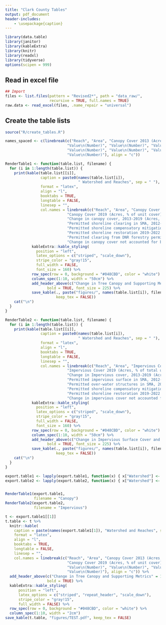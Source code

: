 ---
title: "Clark County Tables"
output: pdf_document
header-includes:
    - \usepackage{caption}
---

\captionsetup[table]{labelformat=empty}

```{r import_packages, include=FALSE}
library(data.table)
library(janitor)
library(kableExtra)
library(knitr)
library(readxl)
library(tidyverse)
options(scipen = 999)
```

## Read in excel file

```{r read_data}
## Import
files <- list.files(pattern = "Revised2*", path = "data_raw/", 
                    recursive = TRUE, full.names = TRUE)
raw.data <- read_excel(files, .name_repair = "universal")
```

## Create the table lists

```{r create_tables}
source("R/create_tables.R")

```

```{r}
names_spaced <- c(linebreak(c("Reach", "Area", "Canopy Cover 2013 (Acres, % of unit cover)",
                            "Value\n(Number)", "Value\n(Number)", "Value\n(Number)",
                            "Value\n(Number)", "Value\n(Number)", "Value\n(Number)",
                            "Value\n(Number)"), align = "c"))
```



```{r render_table1}

RenderTable1 <- function(table.list, filename) {
  for (i in 1:length(table.list)) {
    print(kable(table.list[[i]],
                caption = paste0(names(table.list[i]),
                                 " Watershed and Reaches", sep = " "),
                format = "latex",
                align = "l",
                booktabs = TRUE,
                longtable = FALSE,
                linesep = "",
                col.names = linebreak(c("Reach", "Area", "Canopy Cover 2013 (Acres, % of unit cover)",
                            "Canopy Cover 2019 (Acres, % of unit cover)", 
                            "Change in canopy cover, 2013-2019 (Acres, % of unit cover) ",
                            "Permitted shoreline clearing in SMA, 2012-2022 (Acres)",
                            "Permitted shoreline compensatory mitigation 2012-2022 (Acres, % of change)",
                            "Permitted shoreline restoration 2019-2022 (Acres, % of change)", 
                            "Permitted clearing from DNR forestry permits, 2013-2021 (Acres)",
                            "Change in canopy cover not accounted for by issued SMA permits and/or DNR clearing (Acres, % of change)"), align = "c")) %>%
            kableExtra::kable_styling(
              position = "left",
              latex_options = c("striped", "scale_down"),
              stripe_color = "gray!15",
              full_width = FALSE,
              font_size = 160) %>%
            row_spec(row = 0, background = "#048CBD", color = "white") %>%
            column_spec(1:10, width = "50cm") %>%
            add_header_above(c("Change in Tree Canopy and Supporting Metrics" = 10),
                   bold = TRUE, font_size = 225) %>%
            save_kable(., paste("figures/", names(table.list[i]), filename, ".pdf", sep = ""), 
                       keep_tex = FALSE)) 
    cat("\n")
  }
}

```


```{r render_tables_function}

RenderTable2 <- function(table.list, filename) {
  for (i in 1:length(table.list)) {
    print(kable(table.list[[i]],
                caption = paste0(names(table.list[i]),
                                 " Watershed and Reaches", sep = " "),
                format = "latex",
                align = "l",
                booktabs = TRUE,
                longtable = FALSE,
                linesep = "",
                col.names = linebreak(c("Reach", "Area", "Impervious Cover 2013 (Acres, % of total unit)",
                            "Impervious Cover 2019 (Acres, % of total unit)", 
                            "Change in Impervious cover, 2013-2019 (Acres, % of unit cover)",
                            "Permitted impervious surface in SMA, 2012-2022 (Acres)",
                            "Permitted over-water structures in SMA, 2012-2022 (Acres) ",
                            "Permitted shoreline compensatory mitigation 2012-2022 (Acres, % of change)", 
                            "Permitted shoreline restoration 2019-2022 (Acres, % of change)",
                            "Change in impervious cover not accounted for by issued SMA permits (Acres, % of change)"), align = "c")) %>%
            kableExtra::kable_styling(
              position = "left",
              latex_options = c("striped", "scale_down"),
              stripe_color = "gray!15",
              full_width = FALSE,
              font_size = 160) %>%
            row_spec(row = 0, background = "#048CBD", color = "white") %>%
            column_spec(1:10, width = "50cm") %>%
            add_header_above(c("Change in Impervious Surface Cover and Supporting Metrics" = 10),
                   bold = TRUE, font_size = 225) %>%
            save_kable(., paste("figures/", names(table.list[i]), filename, ".pdf", sep = ""), 
                       keep_tex = FALSE)) 
    cat("\n")
  }
}

```


\captionsetup[table]{labelformat=empty}
```{r render_table2}
export.table1 <- lapply(export.table1, function(x) { x["Watershed"] <- NULL; x })
export.table2 <- lapply(export.table2, function(x) { x["Watershed"] <- NULL; x })


RenderTable1(export.table1, 
             filename = "Canopy")
RenderTable2(export.table2,
             filename = "Impervious")
```

```{r}

t <- export.table1[[1]]
t.table <- t %>%
  knitr::kable(
    caption = paste(names(export.table1[1]), "Watershed and Reaches", sep = " "),
    format = "latex",
    align = "l",
    booktabs = TRUE,
    longtable = FALSE,
    linesep = "",
    col.names = linebreak(c("Reach", "Area", "Canopy Cover 2013 (Acres, % of unit cover)",
                            "Canopy Cover 2019 (Acres, % of unit cover)", "Value\n(Number)", "Value\n(Number)",
                            "Value\n(Number)", "Value\n(Number)", "Value\n(Number)",
                            "Value\n(Number)"), align = "c")) %>%
  add_header_above(c("Change in Tree Canopy and Supporting Metrics" = 10),
                   bold = TRUE) %>%
  kableExtra::kable_styling(
      position = "left",
      latex_options = c("striped", "repeat_header", "scale_down"),
      stripe_color = "gray!15",
      full_width = FALSE) %>%
  row_spec(row = 0, background = "#048CBD", color = "white") %>%
  column_spec(1:10, width = "2cm")
save_kable(t.table, "figures/TEST.pdf", keep_tex = FALSE)

```